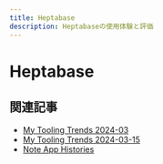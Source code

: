 ```yaml
---
title: Heptabase
description: Heptabaseの使用体験と評価
---
```


# Heptabase

## 関連記事

- [My Tooling Trends 2024-03](https://www.nitaking.dev/my-tooling-trands-2024-03/)
- [My Tooling Trends 2024-03-15](https://www.nitaking.dev/my-tooling-trends-2024-03-15/)
- [Note App Histories](./note-app-histories)
